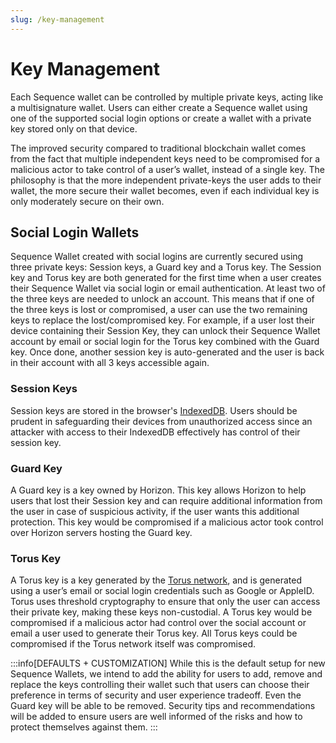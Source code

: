 ```yaml
---
slug: /key-management
---
```


# Key Management

Each Sequence wallet can be controlled by multiple private keys, acting like a multisignature wallet. Users can either create a Sequence wallet using one of the supported social login options or create a wallet with a private key stored only on that device.

The improved security compared to traditional blockchain wallet comes from the fact that multiple independent keys need to be compromised for a malicious actor to take control of a user’s wallet, instead of a single key. The philosophy is that the more independent private-keys the user adds to their wallet, the more secure their wallet becomes, even if each individual key is only moderately secure on their own. 


## Social Login Wallets

Sequence Wallet created with social logins are currently secured using three private keys: Session keys, a Guard key and a Torus key. The Session key and Torus key are both generated for the first time when a user creates their Sequence Wallet via social login or email authentication.
At least two of the three keys are needed to unlock an account. This means that if one of the three keys is lost or compromised, a user can use the two remaining keys to replace the lost/compromised key. For example, if a user lost their device containing their Session Key, they can unlock their Sequence Wallet account by email or social login for the Torus key combined with the Guard key. Once done, another session key is auto-generated and the user is back in their account with all 3 keys accessible again.

### Session Keys 
Session keys are stored in the browser's [IndexedDB](https://developer.mozilla.org/en-US/docs/Web/API/IndexedDB_API).
Users should be prudent in safeguarding their devices from unauthorized access since an attacker with access to their IndexedDB effectively has control of their session key.

### Guard Key
A Guard key is a key owned by Horizon. This key allows Horizon to help users that lost their Session key and can require additional information from the user in case of suspicious activity, if the user wants this additional protection. This key would be compromised if a malicious actor took control over Horizon servers hosting the Guard key. 

### Torus Key
A Torus key is a key generated by the [Torus network](https://tor.us/), and is generated using a user’s email or social login credentials such as Google or AppleID. Torus uses threshold cryptography to ensure that only the user can access their private key, making these keys non-custodial. A Torus key would be compromised if a malicious actor had control over the social account or email a user used to generate their Torus key. All Torus keys could be compromised if the Torus network itself was compromised.


:::info[DEFAULTS + CUSTOMIZATION]
While this is the default setup for new Sequence Wallets, we intend to add the ability for users to add, remove and replace the keys controlling their wallet such that users can choose their preference in terms of security and user experience tradeoff. Even the Guard key will be able to be removed. Security tips and recommendations will be added to ensure users are well informed of the risks and how to protect themselves against them.
:::
